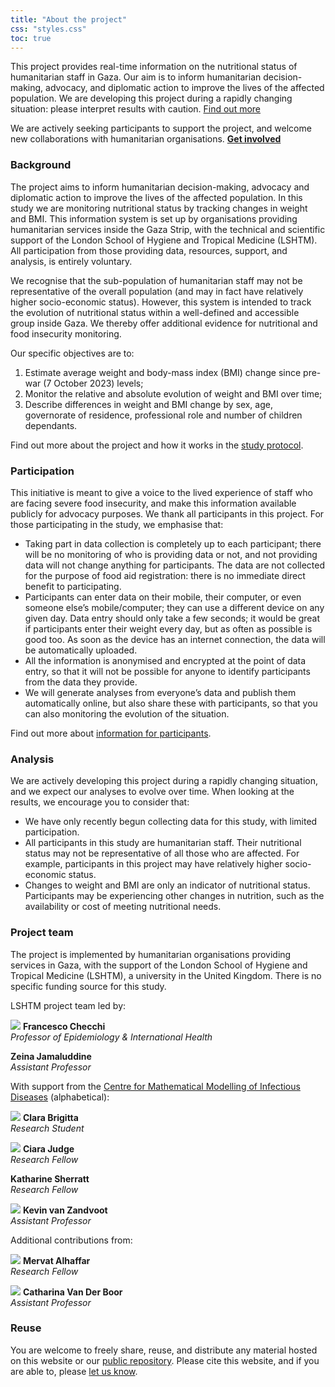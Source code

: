```yaml
---
title: "About the project"
css: "styles.css"
toc: true
---
```


::: {.callout-note appearance="simple"}
This project provides real-time information on the nutritional status of humanitarian staff in Gaza. Our aim is to inform humanitarian decision-making, advocacy, and diplomatic action to improve the lives of the affected population. We are developing this project during a rapidly changing situation: please interpret results with caution. [Find out more](./about)
:::
::: {.callout-caution title="Join us"}
We are actively seeking participants to support the project, and welcome new collaborations with humanitarian organisations. [**Get involved**](./contact)
:::

::: {.panel-tabset}

### Background

The project aims to inform humanitarian decision-making, advocacy and diplomatic action to improve the lives of the affected population. 
In this study we are monitoring nutritional status by tracking changes in weight and BMI. 
This information system is set up by organisations providing humanitarian services inside the Gaza Strip, with the technical and scientific support of the London School of Hygiene and Tropical Medicine (LSHTM). 
All participation from those providing data, resources, support, and analysis, is entirely voluntary.

We recognise that the sub-population of humanitarian staff may not be representative of the overall population (and may in fact have relatively higher socio-economic status). 
However, this system is intended to track the evolution of nutritional status within a well-defined and accessible group inside Gaza. 
We thereby offer additional evidence for nutritional and food insecurity monitoring.

Our specific objectives are to:

1. Estimate average weight and body-mass index (BMI) change since pre-war (7 October 2023) levels;
2. Monitor the relative and absolute evolution of weight and BMI over time;
3. Describe differences in weight and BMI change by sex, age, governorate of residence, professional role and number of children dependants.

Find out more about the project and how it works in the [study protocol](./protocol).

### Participation

This initiative is meant to give a voice to the lived experience of staff who are facing severe food insecurity, and make this information available publicly for advocacy purposes. 
We thank all participants in this project. 
For those participating in the study, we emphasise that:

- Taking part in data collection is completely up to each participant; there will be no monitoring of who is providing data or not, and not providing data will not change anything for participants. 
The data are not collected for the purpose of food aid registration: there is no immediate direct benefit to participating.
- Participants can enter data on their mobile, their computer, or even someone else’s mobile/computer; they can use a different device on any given day. Data entry should only take a few seconds; it would be great if participants enter their weight every day, but as often as possible is good too. As soon as the device has an internet connection, the data will be automatically uploaded.
-	All the information is anonymised and encrypted at the point of data entry, so that it will not be possible for anyone to identify participants from the data they provide.
-	We will generate analyses from everyone’s data and publish them automatically online, but also share these with participants, so that you can also monitoring the evolution of the situation.

Find out more about [information for participants](./protocol#appendix-information-sheet-and-online-consent-statement).

### Analysis

We are actively developing this project during a rapidly changing situation, and we expect our analyses to evolve over time. 
When looking at the results, we encourage you to consider that:

- We have only recently begun collecting data for this study, with limited participation. 
- All participants in this study are humanitarian staff.
Their nutritional status may not be representative of all those who are affected.
For example, participants in this project may have relatively higher socio-economic status.
- Changes to weight and BMI are only an indicator of nutritional status.
Participants may be experiencing other changes in nutrition, such as the availability or cost of meeting nutritional needs.

### Project team

The project is implemented by humanitarian organisations providing services in Gaza, with the support of the London School of Hygiene and Tropical Medicine (LSHTM), a university in the United Kingdom. There is no specific funding source for this study.

LSHTM project team led by:

::: {.grid .team-grid}

::: {.g-col-4}
::: {.team-card}
![](https://www.lshtm.ac.uk/sites/default/files/styles/profile_full_image_elements/public/profile_image/2275.jpg?itok=YuuBTS5L){.img-fluid .team-photo}
**Francesco Checchi**  
_Professor of Epidemiology & International Health_
:::
:::

::: {.g-col-4}
::: {.team-card}
**Zeina Jamaluddine**  
_Assistant Professor_
:::
:::

:::

With support from the [Centre for Mathematical Modelling of Infectious Diseases](https://www.lshtm.ac.uk/research/centres/centre-mathematical-modelling-infectious-diseases) (alphabetical):

::: {.grid .team-grid}

::: {.g-col-4}
::: {.team-card}
![](https://www.lshtm.ac.uk/sites/default/files/styles/profile_full_image_elements/public/profile_image/5953.jpg?itok=lHm-pUor){.img-fluid .team-photo}
**Clara Brigitta**  
_Research Student_
:::
:::

::: {.g-col-4}
::: {.team-card}
![](images/ciara-judge-headshot.jpeg){.img-fluid .team-photo}
**Ciara Judge**  
_Research Fellow_
:::
:::

::: {.g-col-4}
::: {.team-card}
**Katharine Sherratt**  
_Research Fellow_
:::
:::

::: {.g-col-4}
::: {.team-card}
![](https://www.lshtm.ac.uk/sites/default/files/styles/profile_full_image_elements/public/profile_image/3165.jpg?itok=Rz8nkwbC){.img-fluid .team-photo}
**Kevin van Zandvoot**  
_Assistant Professor_
:::
:::

:::

Additional contributions from:

::: {.grid .team-grid}

::: {.g-col-4}
::: {.team-card}
![](https://www.lshtm.ac.uk/sites/default/files/styles/profile_full_image_elements/public/profile_image/4339.jpg?itok=mVvYPsN9){.img-fluid .team-photo}
**Mervat Alhaffar**  
_Research Fellow_
:::
:::

::: {.g-col-4}
::: {.team-card}
![](https://www.lshtm.ac.uk/sites/default/files/styles/profile_full_image_elements/public/profile_image/5241.jpg?itok=GdN1wQL6){.img-fluid .team-photo}
**Catharina Van Der Boor**  
_Assistant Professor_
:::
:::

:::

### Reuse

You are welcome to freely share, reuse, and distribute any material hosted on this website or our [public repository](https://github.com/cmmid/gaza-response). Please cite this website, and if you are able to, please [let us know](https://github.com/cmmid/gaza-response/discussions/42).  

:::
